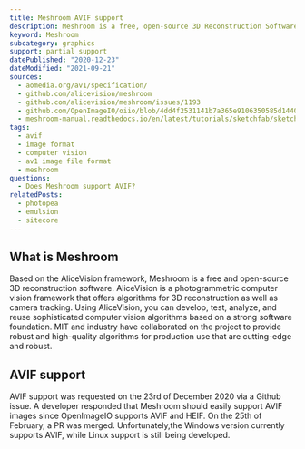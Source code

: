 ```yaml
---
title: Meshroom AVIF support
description: Meshroom is a free, open-source 3D Reconstruction Software. Find out how you can use AVIF in Meshroom.
keyword: Meshroom
subcategory: graphics
support: partial support
datePublished: "2020-12-23"
dateModified: "2021-09-21"
sources:
  - aomedia.org/av1/specification/
  - github.com/alicevision/meshroom
  - github.com/alicevision/meshroom/issues/1193
  - github.com/OpenImageIO/oiio/blob/4dd4f2531141b7a365e9106350585d14405d55eb/src/heif.imageio/heifinput.cpp
  - meshroom-manual.readthedocs.io/en/latest/tutorials/sketchfab/sketchfab.html
tags:
  - avif
  - image format
  - computer vision
  - av1 image file format
  - meshroom
questions:
  - Does Meshroom support AVIF?
relatedPosts:
  - photopea
  - emulsion
  - sitecore
---
```


## What is Meshroom

Based on the AliceVision framework, Meshroom is a free and open-source 3D reconstruction software. AliceVision is a photogrammetric computer vision framework that offers algorithms for 3D reconstruction as well as camera tracking. Using AliceVision, you can develop, test, analyze, and reuse sophisticated computer vision algorithms based on a strong software foundation. MIT and industry have collaborated on the project to provide robust and high-quality algorithms for production use that are cutting-edge and robust.

## AVIF support

AVIF support was requested on the 23rd of December 2020 via a Github issue. A developer responded that Meshroom should easily support AVIF images since OpenImageIO supports AVIF and HEIF. On the 25th of February, a PR was merged. Unfortunately,the Windows version currently supports AVIF, while Linux support is still being developed.
